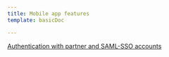 ```yaml
---
title: Mobile app features
template: basicDoc

---
```


[Authentication with partner and SAML-SSO accounts](/docs/mobile-monitoring/new-relic-mobile-apps/mobile-app-features/authentication-partner-saml-sso-accounts)
